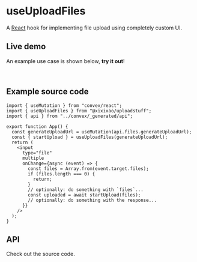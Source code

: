 
# useUploadFiles

A [React](https://react.dev/) hook for implementing file upload using completely
custom UI.

## Live demo

An example use case is shown below, **try it out**!

<br />

<UseUploadFilesExample />

## Example source code

```tsx filename="src/App.tsx"
import { useMutation } from "convex/react";
import { useUploadFiles } from "@xixixao/uploadstuff";
import { api } from "../convex/_generated/api";

export function App() {
  const generateUploadUrl = useMutation(api.files.generateUploadUrl);
  const { startUpload } = useUploadFiles(generateUploadUrl);
  return (
    <input
      type="file"
      multiple
      onChange={async (event) => {
        const files = Array.from(event.target.files);
        if (files.length === 0) {
          return;
        }
        // optionally: do something with `files`...
        const uploaded = await startUpload(files);
        // optionally: do something with the response...
      }}
    />
  );
}
```

## API

Check out the source code.
